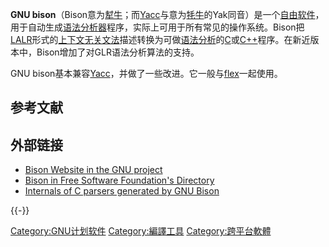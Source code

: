 {{NoteTA
|G1 =IT
|G2 = FL
}}
{{Infobox Software
| name = GNU Bison
| logo = 
| developer = [[GNU計劃|GNU計劃]]
| operating_system = [[跨平台|跨平台]]
| genre = [[语法分析器产生程式|语法分析器产生程式]]
| license = [[GNU通用公共许可证|GPL]] ([[自由軟件|自由軟件]])
| website = {{URL|https://www.gnu.org/software/bison/}}
}}

'''GNU bison'''（Bison意为[[犎牛|犎牛]]；而[[Yacc|Yacc]]与意为[[牦牛|牦牛]]的Yak同音）是一个[[自由软件|自由软件]]，用于自动生成[[语法分析器|语法分析器]]程序，实际上可用于所有常见的操作系统。Bison把[[LALR語法分析器|LALR]]形式的[[上下文无关文法|上下文无关文法]]描述转换为可做[[语法分析|语法分析]]的[[C|C]]或[[C++|C++]]程序。在新近版本中，Bison增加了对GLR语法分析算法的支持。

GNU bison基本兼容[[Yacc|Yacc]]，并做了一些改进。它一般与[[flex詞法分析器|flex]]一起使用。

== 参考文献 ==
{{Reflist}}

== 外部链接 ==
* [http://www.gnu.org/software/bison/ Bison Website in the GNU project] {{Wayback|url=http://www.gnu.org/software/bison/ |date=20040803090143 }} 
* [http://directory.fsf.org/bison.html Bison in Free Software Foundation's Directory ] {{Wayback|url=http://directory.fsf.org/bison.html |date=20090106142314 }}
* [https://web.archive.org/web/20061126170612/http://cs.uic.edu/~spopuri/cparser.html Internals of C parsers generated by GNU Bison]

{{-}}
{{GNU}}

[[Category:GNU计划软件|Category:GNU计划软件]]
[[Category:編譯工具|Category:編譯工具]]
[[Category:跨平台軟體|Category:跨平台軟體]]

{{compu-stub}}
